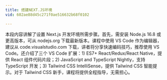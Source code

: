 ```yaml
---
title: 搭建NEXT.JS环境
vid: 602ae88d45c271f0ae516632b68f0102

---
```


本段内容讲解了设置 Next.js 开发环境所需步骤。首先，需安装 Node.js 16.8 或更高版本，可从 nodejs.org 下载最新版本。课程中使用 VS Code 作为编辑器，建议从 code.visualstudio.com 下载，讲者将分享快速编码技巧，推荐使用 VS Code。还介绍了三个 VS Code 扩展：1) ES7+ React/Redux/React Native，提供 React 组件代码片段；2) JavaScript and TypeScript Nightly，支持 TypeScript 开发；3) Tailwind CSS IntelliSense，提供 Tailwind CSS 智能提示。对于 Tailwind CSS 新手，课程将提供全程指导，无需担心。

